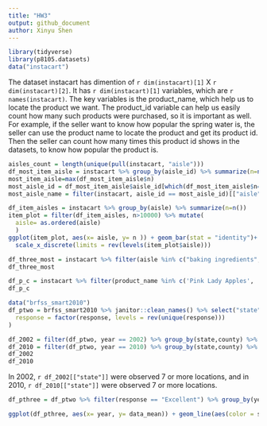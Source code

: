 ```yaml
---
title: "HW3"
output: github_document
author: Xinyu Shen
---
```



```r
library(tidyverse)
library(p8105.datasets)
data("instacart")

```

The dataset instacart has dimention of `r dim(instacart)[1]` X `r dim(instacart)[2]`. It has `r dim(instacart)[1]` variables, which are `r names(instacart)`. The key variables is the product_name, which help us to locate the product we want. The product_id variable can help us easily count how many such products were purchased, so it is important as well. For example, if the seller want to know how popular the spring water is, the seller can use the product name to locate the product and get its product id. Then the seller can count how many times this product id shows in the datasets, to know how popular the product is. 

```r
aisles_count = length(unique(pull(instacart, "aisle")))
df_most_item_aisle = instacart %>% group_by(aisle_id) %>% summarize(n=n()) 
most_item_aisle=max(df_most_item_aisle$n)
most_aisle_id = df_most_item_aisle$aisle_id[which(df_most_item_aisle$n==max(most_item_aisle))]
most_aisle_name = filter(instacart, aisle_id == most_aisle_id)[["aisle"]][1]
```

```r
df_item_aisles = instacart %>% group_by(aisle) %>% summarize(n=n()) 
item_plot = filter(df_item_aisles, n>10000) %>% mutate( 
  aisle= as.ordered(aisle)
  )
ggplot(item_plot, aes(x= aisle, y= n )) + geom_bar(stat = "identity")+ ylab("number in aisles") + coord_flip() +
  scale_x_discrete(limits = rev(levels(item_plot$aisle)))
```


```r
df_three_most = instacart %>% filter(aisle %in% c("baking ingredients", "dog food care","packaged vegetables fruits")) %>% group_by(aisle, product_name) %>% summarize(num_times=n()) %>% arrange(-num_times, .by_group = TRUE) %>% top_n(3)
df_three_most
```
```r
df_p_c = instacart %>% filter(product_name %in% c('Pink Lady Apples', 'Coffee Ice Cream')) %>% select(product_name,order_dow, order_hour_of_day) %>% group_by(product_name, order_dow) %>% summarize(mean = mean(order_hour_of_day)) %>% pivot_wider(names_from = order_dow, values_from = mean) 
df_p_c
```

```r
data("brfss_smart2010") 
df_ptwo = brfss_smart2010 %>% janitor::clean_names() %>% select("state" = locationabbr, "county" = locationdesc, everything()) %>% filter(topic == "Overall Health") %>% mutate(
  response = factor(response, levels = rev(unique(response)))
)

df_2002 = filter(df_ptwo, year == 2002) %>% group_by(state,county) %>% summarize(obs_n = n()) %>% select(state,county) %>% ungroup() %>% group_by(state) %>% summarize(n=n())%>% filter(n >= 7)
df_2010 = filter(df_ptwo, year == 2010) %>% group_by(state,county) %>% summarize(obs_n = n()) %>% select(state,county) %>% ungroup() %>% group_by(state) %>% summarize(n=n())%>% filter(n >= 7)
df_2002
df_2010
```

In 2002, `r df_2002[["state"]]` were observed 7 or more locations, and in 2010, `r df_2010[["state"]]` were observed 7 or more locations. 

```r
df_pthree = df_ptwo %>% filter(response == "Excellent") %>% group_by(year, state) %>% summarize(data_mean = mean(data_value)) %>% ungroup()

ggplot(df_pthree, aes(x= year, y= data_mean)) + geom_line(aes(color = state))

```

